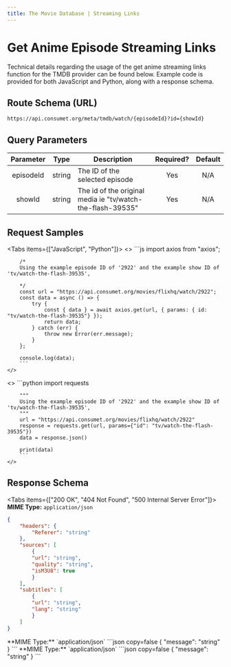 ```yaml
---
title: The Movie Database | Streaming Links
---
```



# Get Anime Episode Streaming Links

Technical details regarding the usage of the get anime streaming links function for the TMDB provider can be found below. Example code is provided for both JavaScript and Python, along with a response schema.

## Route Schema (URL)

```
https://api.consumet.org/meta/tmdb/watch/{episodeId}?id={showId}
```

## Query Parameters

| Parameter |  Type  | Description                                                | Required? | Default |
| :-------: | :----: | ---------------------------------------------------------- | :-------: | :-----: |
| episodeId | string | The ID of the selected episode                             |    Yes    |   N/A   |
|  showId   | string | The id of the original media ie "tv/watch-the-flash-39535" |    Yes    |   N/A   |

## Request Samples

<Tabs items={["JavaScript", "Python"]}>
  <Tab>
    <>
        ```js
        import axios from "axios";

        /*
        Using the example episode ID of '2922' and the example show ID of 'tv/watch-the-flash-39535',

        */
        const url = "https://api.consumet.org/movies/flixhq/watch/2922";
        const data = async () => {
            try {
                const { data } = await axios.get(url, { params: { id: "tv/watch-the-flash-39535"} });
                return data;
            } catch (err) {
                throw new Error(err.message);
            }
        };

        console.log(data);
        ```
    </>

  </Tab>
  <Tab>
    <>
        ```python
        import requests

        """
        Using the example episode ID of '2922' and the example show ID of 'tv/watch-the-flash-39535',
        """
        url = "https://api.consumet.org/movies/flixhq/watch/2922"
        response = requests.get(url, params={"id": "tv/watch-the-flash-39535"})
        data = response.json()

        print(data)
        ```
    </>

  </Tab>
</Tabs>

## Response Schema

<Tabs items={["200 OK", "404 Not Found", "500 Internal Server Error"]}>
  <Tab>
  **MIME Type:** `application/json`
  ```json copy=false
  {
      "headers": {
          "Referer": "string"
      },
      "sources": [
          {
          "url": "string",
          "quality": "string",
          "isM3U8": true
          }
      ],
      "subtitles": [
          {
          "url": "string",
          "lang": "string"
          }
      ]
  }
  ```
  </Tab>
  <Tab>
  **MIME Type:** `application/json`
  ```json copy=false
  {
    "message": "string"
  }   
  ```
  </Tab>
  <Tab>
  **MIME Type:** `application/json`
  ```json copy=false
  {
    "message": "string"
  } 
  ```
  </Tab>
</Tabs>
